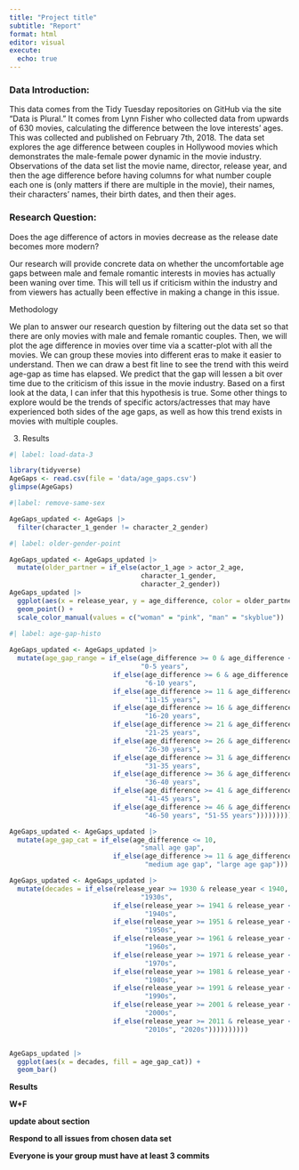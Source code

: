 ```yaml
---
title: "Project title"
subtitle: "Report"
format: html
editor: visual
execute:
  echo: true
---
```


### Data Introduction:

This data comes from the Tidy Tuesday repositories on GitHub via the site "Data is Plural." It comes from Lynn Fisher who collected data from upwards of 630 movies, calculating the difference between the love interests' ages. This was collected and published on February 7th, 2018. The data set explores the age difference between couples in Hollywood movies which demonstrates the male-female power dynamic in the movie industry. Observations of the data set list the movie name, director, release year, and then the age difference before having columns for what number couple each one is (only matters if there are multiple in the movie), their names, their characters' names, their birth dates, and then their ages.

### Research Question:

Does the age difference of actors in movies decrease as the release date becomes more modern?

Our research will provide concrete data on whether the uncomfortable age gaps between male and female romantic interests in movies has actually been waning over time. This will tell us if criticism within the industry and from viewers has actually been effective in making a change in this issue.

Methodology

We plan to answer our research question by filtering out the data set so that there are only movies with male and female romantic couples. Then, we will plot the age difference in movies over time via a scatter-plot with all the movies. We can group these movies into different eras to make it easier to understand. Then we can draw a best fit line to see the trend with this weird age-gap as time has elapsed. We predict that the gap will lessen a bit over time due to the criticism of this issue in the movie industry. Based on a first look at the data, I can infer that this hypothesis is true. Some other things to explore would be the trends of specific actors/actresses that may have experienced both sides of the age gaps, as well as how this trend exists in movies with multiple couples.

3.  Results

```r
#| label: load-data-3

library(tidyverse)
AgeGaps <- read.csv(file = 'data/age_gaps.csv')
glimpse(AgeGaps)

```

```r
#|label: remove-same-sex

AgeGaps_updated <- AgeGaps |>
  filter(character_1_gender != character_2_gender)
```

```r
#| label: older-gender-point

AgeGaps_updated <- AgeGaps_updated |>
  mutate(older_partner = if_else(actor_1_age > actor_2_age, 
                                 character_1_gender, 
                                 character_2_gender))
AgeGaps_updated |>
  ggplot(aes(x = release_year, y = age_difference, color = older_partner)) +
  geom_point() +
  scale_color_manual(values = c("woman" = "pink", "man" = "skyblue"))
```

```r
#| label: age-gap-histo
                            
AgeGaps_updated <- AgeGaps_updated |>
  mutate(age_gap_range = if_else(age_difference >= 0 & age_difference <= 5, 
                                 "0-5 years",
                          if_else(age_difference >= 6 & age_difference <= 10, 
                                  "6-10 years",
                          if_else(age_difference >= 11 & age_difference <= 15, 
                                  "11-15 years",
                          if_else(age_difference >= 16 & age_difference <= 20, 
                                  "16-20 years",
                          if_else(age_difference >= 21 & age_difference <= 25, 
                                  "21-25 years",
                          if_else(age_difference >= 26 & age_difference <= 30, 
                                  "26-30 years",
                          if_else(age_difference >= 31 & age_difference <= 35, 
                                  "31-35 years",
                          if_else(age_difference >= 36 & age_difference <= 40, 
                                  "36-40 years",
                          if_else(age_difference >= 41 & age_difference <= 45, 
                                  "41-45 years",
                          if_else(age_difference >= 46 & age_difference <= 50, 
                                  "46-50 years", "51-55 years")))))))))))

AgeGaps_updated <- AgeGaps_updated |>
  mutate(age_gap_cat = if_else(age_difference <= 10, 
                                 "small age gap",
                          if_else(age_difference >= 11 & age_difference <= 20, 
                                  "medium age gap", "large age gap")))

AgeGaps_updated <- AgeGaps_updated |>
  mutate(decades = if_else(release_year >= 1930 & release_year < 1940, 
                                 "1930s",
                          if_else(release_year >= 1941 & release_year < 1950, 
                                  "1940s",
                          if_else(release_year >= 1951 & release_year < 1960, 
                                  "1950s",
                          if_else(release_year >= 1961 & release_year < 1970, 
                                  "1960s",
                          if_else(release_year >= 1971 & release_year < 1980, 
                                  "1970s",
                          if_else(release_year >= 1981 & release_year < 1990, 
                                  "1980s",
                          if_else(release_year >= 1991 & release_year < 2000, 
                                  "1990s",
                          if_else(release_year >= 2001 & release_year < 2010, 
                                  "2000s",
                          if_else(release_year >= 2011 & release_year < 2020, 
                                  "2010s", "2020s"))))))))))


AgeGaps_updated |>
  ggplot(aes(x = decades, fill = age_gap_cat)) +
  geom_bar()

```

**Results**

**W+F**

**update about section**

**Respond to all issues from chosen data set**

**Everyone is your group must have at least 3 commits**
